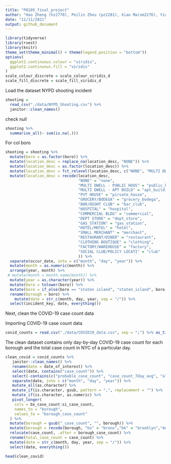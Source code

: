 ```yaml
---
title: "P8105_final_project"
author: "Hao Zheng (hz2770), Peilin Zhou (pz2281), Xiao Ma(xm2276), Yida Wang(yw3774), Ruilian Zhang (rz2570)"
date: "11/11/2021"
output: github_document
---
```


```r
library(tidyverse)
library(rvest)
library(knitr)
theme_set(theme_minimal() + theme(legend.position = "bottom"))
options(
  ggplot2.continuous.colour = "viridis",
  ggplot2.continuous.fill = "viridis"
)
scale_colour_discrete = scale_colour_viridis_d
scale_fill_discrete = scale_fill_viridis_d
```
Load the dataset NYPD shooting incident
```r
shooting = 
  read_csv("./data/NYPD_Shooting.csv") %>%
  janitor::clean_names()
```
check null
```r
shooting %>%
  summarise_all(~ sum(is.na(.)))
```
For col boro
```r
shooting = shooting %>% 
  mutate(boro = as.factor(boro)) %>%
  mutate(location_desc = replace_na(location_desc, "NONE")) %>%
  mutate(location_desc = as.factor(location_desc)) %>%
  mutate(location_desc = fct_relevel(location_desc, c("NONE", "MULTI DWELL - PUBLIC HOUS", "MULTI DWELL - APT BUILD", "PVT HOUSE", "GROCERY/BODEGA", "BAR/NIGHT CLUB", "HOSPITAL", "COMMERCIAL BLDG", "DEPT STORE", "GAS STATION", "HOTEL/MOTEL", "SMALL MERCHANT", "RESTAURANT/DINER", "CLOTHING BOUTIQUE", "FACTORY/WAREHOUSE", "SOCIAL CLUB/POLICY LOCATI"))) %>%
  mutate(location_desc = recode(location_desc, 
                                "NONE" = "none",
                                "MULTI DWELL - PUBLIC HOUS" = "public_house", 
                                "MULTI DWELL - APT BUILD" = "apt_building", 
                                "PVT HOUSE" = "pirvate_house", 
                                "GROCERY/BODEGA" = "grocery_bodega", 
                                "BAR/NIGHT CLUB" = "bar_club",
                                "HOSPITAL" = "hospital",
                                "COMMERCIAL BLDG" = "commercial",
                                "DEPT STORE" = "dept_store",
                                "GAS_STATION" = "gas_station",
                                "HOTEL/MOTEL" = "hotel",
                                "SMALL MERCHANT" = "merchant",
                                "RESTAURANT/DINER" = "restaurant",
                                "CLOTHING BOUTIQUE" = "clothing",
                                "FACTORY/WAREHOUSE" = "factory",
                                "SOCIAL CLUB/POLICY LOCATI" = "club"
                                )) %>%
  separate(occur_date, into = c("month", "day", "year")) %>% 
  mutate(month = as.numeric(month)) %>% 
  arrange(year, month) %>% 
 # mutate(month = month.name[month]) %>% 
  mutate(year = as.character(year)) %>% 
  mutate(boro = tolower(boro)) %>% 
  mutate(boro = if_else(boro == "staten island", "staten_island", boro)) %>% 
  rename(borough = boro) %>% 
    mutate(date = str_c(month, day, year, sep = "/")) %>% 
  select(incident_key, date, everything())
```  

Next, clean the COVID-19 case count data

Importing COVID-19 case count data

```r
covid_counts = read.csv("./data/COVID19_data.csv", sep = ";") %>% as_tibble()
```

The clean dataset contains only day-by-day COVID-19 case count for each borough and the total case count in NYC of a particular day.
```r
clean_covid = covid_counts %>% 
   janitor::clean_names() %>% 
   rename(date = date_of_interest) %>% 
   select(date, contains("case_count")) %>% 
   select(-contains(c("probable_case_count", "case_count_7day_avg", "all_case_count_7day_avg"))) %>%
   separate(date, into = c("month", "day", "year")) %>% 
   mutate_all(as.character) %>% 
   mutate_if(is.character, gsub, pattern = ",", replacement = "") %>% 
   mutate_if(is.character, as.numeric) %>%
   pivot_longer(
    cols = bx_case_count:si_case_count,
    names_to = "borough",
    values_to = "borough_case_count"
  ) %>% 
  mutate(borough = gsub("_case_count", "", borough)) %>% 
  mutate(borough = recode(borough, "bx" = "bronx","bk" = "brooklyn","mn" = "manhattan","si" = "staten_island","qn" = "queens")) %>% 
  relocate(case_count, .after = borough_case_count) %>% 
  rename(total_case_count = case_count) %>% 
  mutate(date = str_c(month, day, year, sep = "/")) %>% 
  select(date, everything())

head(clean_covid)
```
